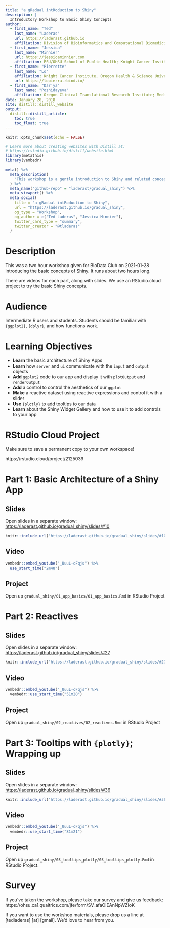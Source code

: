 ```yaml
---
title: "a gRadual intRoduction to Shiny"
description: |
  Introductory Workshop to Basic Shiny Concepts
author:
  - first_name: "Ted"
    last_name: "Laderas"
    url: https://laderast.github.io
    affiliation: Division of Bioinformatics and Computational Biomedicine, Medical Informatics and Clinical Epidemiology; Knight Cancer Institute, Oregon Health & Science University
  - first_name: "Jessica"
    last_name: "Minnier"
    url: https://jessicaminnier.com
    affiliation: PSU/OHSU School of Public Health; Knight Cancer Institute, Oregon Health & Science University
  - first_name: "Pierrette"
    last_name: "Lo"
    affiliation: Knight Cancer Institute, Oregon Health & Science University
    url: https://lopierra.rbind.io/
  - first_name: "Dar'ya"
    last_name: "Pozhidayeva"
    affiliation: Oregon Clinical Translational Research Institute; Medical Informatics and Clinical Epidemiology, Oregon Health & Science University.
date: January 28, 2018
site: distill::distill_website
output: 
  distill::distill_article:
    toc: true
    toc_float: true
---
```


```r
knitr::opts_chunk$set(echo = FALSE)

# Learn more about creating websites with Distill at:
# https://rstudio.github.io/distill/website.html
library(metathis)
library(vembedr)
```

```r
meta() %>%
  meta_description(
    "This workshop is a gentle introduction to Shiny and related concepts"
  ) %>% 
  meta_name("github-repo" = "laderast/gradual_shiny") %>% 
  meta_viewport() %>% 
  meta_social(
    title = "a gRadual intRoduction to Shiny",
    url = "https://laderast.github.io/gradual_shiny",
    og_type = "Workshop",
    og_author = c("Ted Laderas", "Jessica Minnier"),
    twitter_card_type = "summary",
    twitter_creator = "@tladeras"
  )
```


# Description

This was a two hour workshop given for BioData Club on 2021-01-28 introducing the basic concepts of Shiny. It runs about two hours long.

There are videos for each part, along with slides. We use an RStudio.cloud project to try the basic Shiny concepts.

# Audience

Intermediate R users and students. Students should be familiar with `{ggplot2}`, `{dplyr}`, and how functions work.

# Learning Objectives

- **Learn** the basic architecture of Shiny Apps
- **Learn** how `server` and `ui` communicate with the `input` and `output` objects
- **Add** `ggplot2` code to our app and display it with `plotOutput` and `renderOutput`
- **Add** a control to control the aesthetics of our `ggplot`
- **Make** a reactive dataset using reactive expressions and control it with a slider
- **Use** `{plotly}` to add tooltips to our data
- **Learn** about the Shiny Widget Gallery and how to use it to add controls to your app


# RStudio Cloud Project

Make sure to save a permanent copy to your own workspace!

https://rstudio.cloud/project/2125039  

# Part 1: Basic Architecture of a Shiny App

## Slides

Open slides in a separate window: <a href="https://laderast.github.io/gradual_shiny/slides/#10" target="_blank">https://laderast.github.io/gradual_shiny/slides/#10</a>


```r
knitr::include_url("https://laderast.github.io/gradual_shiny/slides/#10")
```

## Video

```r
vembedr::embed_youtube("_UuuL-cFqjs") %>%
  use_start_time("2m48")
```

## Project

Open up `gradual_shiny/01_app_basics/01_app_basics.Rmd` in RStudio Project


# Part 2: Reactives

## Slides

Open slides in a separate window: <a href="https://laderast.github.io/gradual_shiny/slides/#27" target="_blank">https://laderast.github.io/gradual_shiny/slides/#27</a>


```r
knitr::include_url("https://laderast.github.io/gradual_shiny/slides/#27")
```

## Video

```r
vembedr::embed_youtube("_UuuL-cFqjs") %>%
  vembedr::use_start_time("51m20")
```

## Project

Open up `gradual_shiny/02_reactives/02_reactives.Rmd` in RStudio Project

# Part 3: Tooltips with `{plotly}`; Wrapping up

## Slides

Open slides in a separate window: <a href="https://laderast.github.io/gradual_shiny/slides/#36" target="_blank">https://laderast.github.io/gradual_shiny/slides/#36</a>


```r
knitr::include_url("https://laderast.github.io/gradual_shiny/slides/#36")
```

## Video

```r
vembedr::embed_youtube("_UuuL-cFqjs") %>%
  vembedr::use_start_time("81m21")
```

## Project

Open up `gradual_shiny/03_tooltips_plotly/03_tooltips_plotly.Rmd` in RStudio Project.

# Survey

If you've taken the workshop, please take our survey and give us feedback: https://ohsu.ca1.qualtrics.com/jfe/form/SV_afaOiEAnNpWZIoK

If you want to use the workshop materials, please drop us a line at [tedladeras] [at] [gmail]. We'd love to hear from you.
